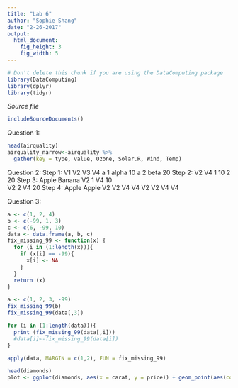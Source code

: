 ```yaml
---
title: "Lab 6"
author: "Sophie Shang"
date: "2-26-2017"
output: 
  html_document:
    fig_height: 3
    fig_width: 5
---
```

<!-- Don't edit in between this line and the one below -->
```r
# Don't delete this chunk if you are using the DataComputing package
library(DataComputing)
library(dplyr)
library(tidyr)
```
*Source file* 
```r
includeSourceDocuments()
```
<!-- Don't edit the material above this line -->
Question 1:
```r
head(airquality)
airquality_narrow<-airquality %>%
  gather(key = type, value, Ozone, Solar.R, Wind, Temp)
```
Question 2:
Step 1: 
V1 V2  V3   V4
a  1 alpha  10
a  2  beta  20
Step 2:
V2 V4
1 10
2 20
Step 3:
Apple Banana
V2    1
V4    10   
V2    2
V4    20
Step 4:
Apple Apple
V2     V2
V4     V4
V2     V2
V4     V4

Question 3:
```r
a <- c(1, 2, 4)
b <- c(-99, 1, 3)
c <- c(6, -99, 10)
data <- data.frame(a, b, c)
fix_missing_99 <- function(x) {
  for (i in (1:length(x))){
    if (x[i] == -99){
      x[i] <- NA
    }
  }
  return (x)
}

a <- c(1, 2, 3, -99)
fix_missing_99(b)
fix_missing_99(data[,3])

for (i in (1:length(data))){
  print (fix_missing_99(data[,i]))
  #data[i]<-fix_missing_99(data[i])
}

apply(data, MARGIN = c(1,2), FUN = fix_missing_99)

```
```r
head(diamonds)
plot <- ggplot(diamonds, aes(x = carat, y = price)) + geom_point(aes(color = cut)) + geom_smooth(method = lm, se = FALSE, col = "blue") + facet_wrap(~cut)
```











